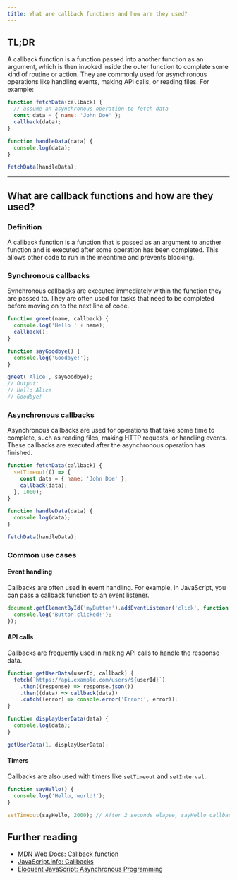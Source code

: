 ```yaml
---
title: What are callback functions and how are they used?
---
```


## TL;DR

A callback function is a function passed into another function as an argument, which is then invoked inside the outer function to complete some kind of routine or action. They are commonly used for asynchronous operations like handling events, making API calls, or reading files. For example:

```js live
function fetchData(callback) {
  // assume an asynchronous operation to fetch data
  const data = { name: 'John Doe' };
  callback(data);
}

function handleData(data) {
  console.log(data);
}

fetchData(handleData);
```

---

## What are callback functions and how are they used?

### Definition

A callback function is a function that is passed as an argument to another function and is executed after some operation has been completed. This allows other code to run in the meantime and prevents blocking.

### Synchronous callbacks

Synchronous callbacks are executed immediately within the function they are passed to. They are often used for tasks that need to be completed before moving on to the next line of code.

```js live
function greet(name, callback) {
  console.log('Hello ' + name);
  callback();
}

function sayGoodbye() {
  console.log('Goodbye!');
}

greet('Alice', sayGoodbye);
// Output:
// Hello Alice
// Goodbye!
```

### Asynchronous callbacks

Asynchronous callbacks are used for operations that take some time to complete, such as reading files, making HTTP requests, or handling events. These callbacks are executed after the asynchronous operation has finished.

```js
function fetchData(callback) {
  setTimeout(() => {
    const data = { name: 'John Doe' };
    callback(data);
  }, 1000);
}

function handleData(data) {
  console.log(data);
}

fetchData(handleData);
```

### Common use cases

#### Event handling

Callbacks are often used in event handling. For example, in JavaScript, you can pass a callback function to an event listener.

```js
document.getElementById('myButton').addEventListener('click', function () {
  console.log('Button clicked!');
});
```

#### API calls

Callbacks are frequently used in making API calls to handle the response data.

```js
function getUserData(userId, callback) {
  fetch(`https://api.example.com/users/${userId}`)
    .then((response) => response.json())
    .then((data) => callback(data))
    .catch((error) => console.error('Error:', error));
}

function displayUserData(data) {
  console.log(data);
}

getUserData(1, displayUserData);
```

#### Timers

Callbacks are also used with timers like `setTimeout` and `setInterval`.

```js
function sayHello() {
  console.log('Hello, world!');
}

setTimeout(sayHello, 2000); // After 2 seconds elapse, sayHello callback is called
```

## Further reading

- [MDN Web Docs: Callback function](https://developer.mozilla.org/en-US/docs/Glossary/Callback_function)
- [JavaScript.info: Callbacks](https://javascript.info/callbacks)
- [Eloquent JavaScript: Asynchronous Programming](https://eloquentjavascript.net/11_async.html)
